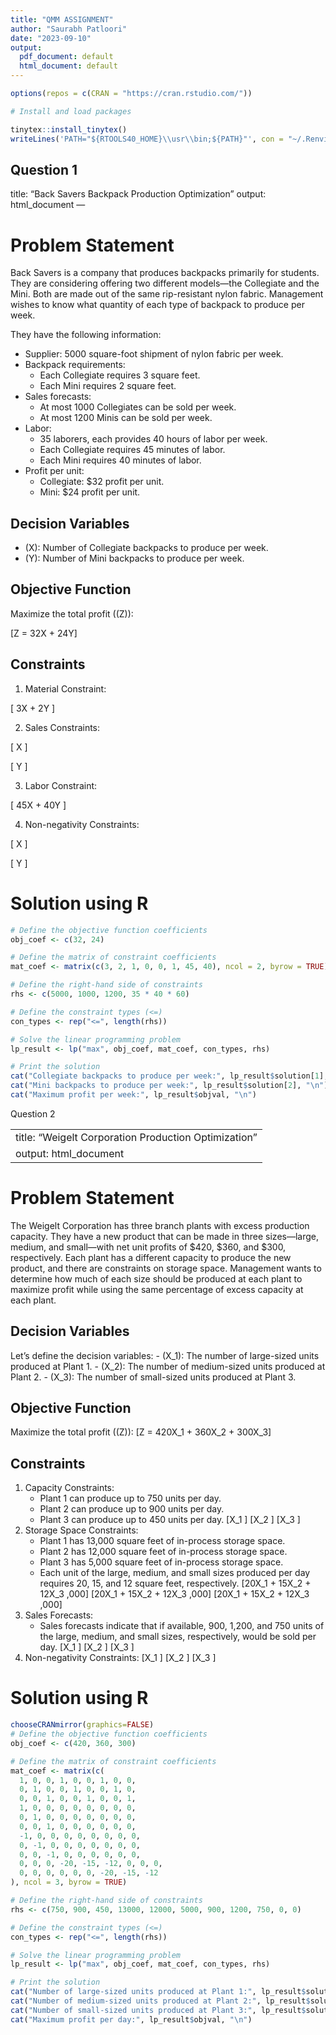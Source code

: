 ---
title: "QMM ASSIGNMENT"
author: "Saurabh Patloori"
date: "2023-09-10"
output:
  pdf_document: default
  html_document: default
---

```{r}
options(repos = c(CRAN = "https://cran.rstudio.com/"))

# Install and load packages

tinytex::install_tinytex()
writeLines('PATH="${RTOOLS40_HOME}\\usr\\bin;${PATH}"', con = "~/.Renviron")

```
Question 1
---
title: "Back Savers Backpack Production Optimization"
output: html_document
---

# Problem Statement

Back Savers is a company that produces backpacks primarily for students. They are considering offering two different models—the Collegiate and the Mini. Both are made out of the same rip-resistant nylon fabric. Management wishes to know what quantity of each type of backpack to produce per week.

They have the following information:

- Supplier: 5000 square-foot shipment of nylon fabric per week.
- Backpack requirements:
  - Each Collegiate requires 3 square feet.
  - Each Mini requires 2 square feet.
- Sales forecasts:
  - At most 1000 Collegiates can be sold per week.
  - At most 1200 Minis can be sold per week.
- Labor:
  - 35 laborers, each provides 40 hours of labor per week.
  - Each Collegiate requires 45 minutes of labor.
  - Each Mini requires 40 minutes of labor.
- Profit per unit:
  - Collegiate: $32 profit per unit.
  - Mini: $24 profit per unit.

## Decision Variables

- \(X\): Number of Collegiate backpacks to produce per week.
- \(Y\): Number of Mini backpacks to produce per week.

## Objective Function

Maximize the total profit (\(Z\)):

\[Z = 32X + 24Y\]

## Constraints

1. Material Constraint:

\[
3X + 2Y \leq 5000
\]

2. Sales Constraints:

\[
X \leq 1000
\]

\[
Y \leq 1200
\]

3. Labor Constraint:

\[
45X + 40Y \leq 35 \times 40 \times 60
\]

4. Non-negativity Constraints:

\[
X \geq 0
\]

\[
Y \geq 0
\]

# Solution using R

```{r}

# Define the objective function coefficients
obj_coef <- c(32, 24)

# Define the matrix of constraint coefficients
mat_coef <- matrix(c(3, 2, 1, 0, 0, 1, 45, 40), ncol = 2, byrow = TRUE)

# Define the right-hand side of constraints
rhs <- c(5000, 1000, 1200, 35 * 40 * 60)

# Define the constraint types (<=)
con_types <- rep("<=", length(rhs))

# Solve the linear programming problem
lp_result <- lp("max", obj_coef, mat_coef, con_types, rhs)

# Print the solution
cat("Collegiate backpacks to produce per week:", lp_result$solution[1], "\n")
cat("Mini backpacks to produce per week:", lp_result$solution[2], "\n")
cat("Maximum profit per week:", lp_result$objval, "\n")

```

Question 2

---
title: "Weigelt Corporation Production Optimization"
output: html_document
---

# Problem Statement

The Weigelt Corporation has three branch plants with excess production capacity. They have a new product that can be made in three sizes—large, medium, and small—with net unit profits of $420, $360, and $300, respectively. Each plant has a different capacity to produce the new product, and there are constraints on storage space. Management wants to determine how much of each size should be produced at each plant to maximize profit while using the same percentage of excess capacity at each plant.

## Decision Variables

Let's define the decision variables:
- \(X_1\): The number of large-sized units produced at Plant 1.
- \(X_2\): The number of medium-sized units produced at Plant 2.
- \(X_3\): The number of small-sized units produced at Plant 3.

## Objective Function

Maximize the total profit (\(Z\)):
\[Z = 420X_1 + 360X_2 + 300X_3\]

## Constraints

1. Capacity Constraints:
   - Plant 1 can produce up to 750 units per day.
   - Plant 2 can produce up to 900 units per day.
   - Plant 3 can produce up to 450 units per day.
   \[X_1 \leq 750\]
   \[X_2 \leq 900\]
   \[X_3 \leq 450\]

2. Storage Space Constraints:
   - Plant 1 has 13,000 square feet of in-process storage space.
   - Plant 2 has 12,000 square feet of in-process storage space.
   - Plant 3 has 5,000 square feet of in-process storage space.
   - Each unit of the large, medium, and small sizes produced per day requires 20, 15, and 12 square feet, respectively.
   \[20X_1 + 15X_2 + 12X_3 \leq 13,000\]
   \[20X_1 + 15X_2 + 12X_3 \leq 12,000\]
   \[20X_1 + 15X_2 + 12X_3 \leq 5,000\]

3. Sales Forecasts:
   - Sales forecasts indicate that if available, 900, 1,200, and 750 units of the large, medium, and small sizes, respectively, would be sold per day.
   \[X_1 \leq 900\]
   \[X_2 \leq 1200\]
   \[X_3 \leq 750\]

4. Non-negativity Constraints:
   \[X_1 \geq 0\]
   \[X_2 \geq 0\]
   \[X_3 \geq 0\]

# Solution using R

```{r}
chooseCRANmirror(graphics=FALSE)
# Define the objective function coefficients
obj_coef <- c(420, 360, 300)

# Define the matrix of constraint coefficients
mat_coef <- matrix(c(
  1, 0, 0, 1, 0, 0, 1, 0, 0,
  0, 1, 0, 0, 1, 0, 0, 1, 0,
  0, 0, 1, 0, 0, 1, 0, 0, 1,
  1, 0, 0, 0, 0, 0, 0, 0, 0,
  0, 1, 0, 0, 0, 0, 0, 0, 0,
  0, 0, 1, 0, 0, 0, 0, 0, 0,
  -1, 0, 0, 0, 0, 0, 0, 0, 0,
  0, -1, 0, 0, 0, 0, 0, 0, 0,
  0, 0, -1, 0, 0, 0, 0, 0, 0,
  0, 0, 0, -20, -15, -12, 0, 0, 0,
  0, 0, 0, 0, 0, 0, -20, -15, -12
), ncol = 3, byrow = TRUE)

# Define the right-hand side of constraints
rhs <- c(750, 900, 450, 13000, 12000, 5000, 900, 1200, 750, 0, 0)

# Define the constraint types (<=)
con_types <- rep("<=", length(rhs))

# Solve the linear programming problem
lp_result <- lp("max", obj_coef, mat_coef, con_types, rhs)

# Print the solution
cat("Number of large-sized units produced at Plant 1:", lp_result$solution[1], "\n")
cat("Number of medium-sized units produced at Plant 2:", lp_result$solution[2], "\n")
cat("Number of small-sized units produced at Plant 3:", lp_result$solution[3], "\n")
cat("Maximum profit per day:", lp_result$objval, "\n")
```
